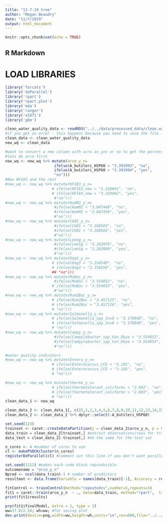 ```yaml
---
title: "11-7-19 tree"
author: "Megan Beaudry"
date: "11/7/2019"
output: html_document
---
```


```r
knitr::opts_chunk$set(echo = TRUE)
```


## R Markdown

# LOAD LIBRARIES
```r
library('forcats')
library('doParallel')
library('rpart')
library('rpart.plot')
library('mda')
library('ranger')
library('e1071')
library('gbm')
```


```r
clean_water_quality_data <- readRDS("../../data/processed_data/clean_water_quality_data.rds")
#if you get an error - this happens because you need to save the file first cause it refers to a relative path 
clean_data <- clean_water_quality_data
new_wq <- clean_data
```


```r
#want to convert a new column with acro as yes or no to get the percent of the samples positive 
#lets do arco first
new_wq <- new_wq %>% mutate(arco_y_n= 
                      ifelse(A_butzleri_HSP60 < "3.391993", "no",
                      ifelse(A_butzleri_HSP60 > "3.391994", "yes",
                      "no")))
#Now HF183 and the rest
#new_wq <- new_wq %>% mutate(HF183_y_n= 
                     # ifelse(HF183_new < "3.329601", "no",
                     # ifelse(HF183_new > "3.329602", "yes",
                      #"no")))
#new_wq <- new_wq %>% mutate(HumM2_y_n= 
                      #ifelse(HumM2 < "3.847449", "no",
                      #ifelse(HumM2 > "3.847450", "yes",
                      #"no")))
#new_wq <- new_wq %>% mutate(CG01_y_n= 
                      #ifelse(CG01 < "3.108565", "no",
                      #ifelse(CG01 > "3.108566", "yes",
                      #"no")))
#new_wq <- new_wq %>% mutate(LeeSg_y_n= 
                      #ifelse(LeeSg < "3.283979", "no",
                      #ifelse(LeeSg > "3.283980", "yes",
                      #"no")))
#new_wq <- new_wq %>% mutate(Dog3_y_n= 
                     # ifelse(Dog3 < "3.156549", "no",
                     # ifelse(Dog3 > "3.156550", "yes",
                     ## "no")))
#new_wq <- new_wq %>% mutate(MuBac_y_n= 
                      #ifelse(MuBac < "3.554852", "no",
                     # ifelse(MuBac > "3.554853", "yes",
                      #"no")))
#new_wq <- new_wq %>% mutate(Rum2Bac_y_n= 
                     # ifelse(Rum2Bac < "3.457125", "no",
                     # ifelse(Rum2Bac > "3.457126", "yes",
                     # "no")))
#new_wq <- new_wq %>% mutate(Salmonella_y_n= 
                     # ifelse(Salmonella_spp_InvA < "3.170848", "no",
                     # ifelse(Salmonella_spp_InvA > "3.170849", "yes",
                     # "no")))
#new_wq <- new_wq %>% mutate(Campy_y_n= 
                      #ifelse(Campylobacter_spp_Van_Dkye < "3.554852", "no",
                      #ifelse(Campylobacter_spp_Van_Dkye > "3.554853", "yes",
                      #"no")))

#water quality indicators
#new_wq <- new_wq %>% mutate(Entero_y_n= 
                     # ifelse(Enterococcus_CCE < "3.102", "no",
                     # ifelse(Enterococcus_CCE > "3.103", "yes",
                     # "no")))

#new_wq <- new_wq %>% mutate(thermo_y_n= 
                     # ifelse(thermotolerant_coliforms < "2.602", "no",
                     # ifelse(thermotolerant_coliforms > "2.603", "yes",
                     # "no")))
clean_data_1 <- new_wq
```



```r
clean_data_2 <- clean_data_1[, c(25,1,2,3,4,5,6,7,8,9,10,11,12,13,14,15,16,17,18,19,20,21,22,23,24)]
clean_data_2 <- clean_data_2 %>% dplyr::select(-A_butzleri_HSP60)
```


```r
set.seed(123)
trainset <- caret::createDataPartition(y = clean_data_2$arco_y_n, p = 0.7, list = FALSE)
data_train = clean_data_2[trainset,] #extract observations/rows for training, assign to new variable
data_test = clean_data_2[-trainset,] #do the same for the test set
```



```r
n_cores <- 4 #number of cores to use
cl <- makePSOCKcluster(n_cores)
registerDoParallel(cl) #comment out this line if you don't want parallel computing
```


```r
set.seed(1111) #makes each code block reproducible
outcomename = "arco_y_n"
Npred <- ncol(data_train)-1 # number of predictors
resultmat <- data.frame(Variable = names(data_train)[-1], Accuracy = rep(0,Npred)) #store performance for each variable
```

```r
fitControl <- trainControl(method="repeatedcv",number=5,repeats=5) 
fit1 = caret::train(arco_y_n  ~ ., data=data_train, method="rpart",  trControl = fitControl, na.action = na.pass, tuneLength = 10) 
print(fit1$results)
```


```r
prp(fit1$finalModel, extra = 1, type = 1)
ww=17.8/2.54; wh=ww; #for saving plot
dev.print(device=png,width=ww,height=wh,units="in",res=600,file="../../results/rparttreearco.png") 
```




